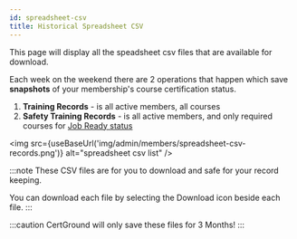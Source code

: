 ```yaml
---
id: spreadsheet-csv
title: Historical Spreadsheet CSV
---
```


This page will display all the speadsheet csv files that are available for download.

Each week on the weekend there are 2 operations that happen which save **snapshots** of your membership's course certification status.

1. **Training Records** - is all active members, all courses
2. **Safety Training Records** - is all active members, and only required courses for [Job Ready status](../course/job-ready#job-ready-status)


<img src={useBaseUrl('img/admin/members/spreadsheet-csv-records.png')} alt="spreadsheet csv list" />

:::note
These CSV files are for you to download and safe for your record keeping.

You can download each file by selecting the Download icon <Icon path={mdiDownload} size={1}/> beside each file.
:::

:::caution
CertGround will only save these files for 3 Months!
:::


